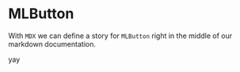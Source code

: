 
<Meta
  title="MDX/MLButton" component={MLButton}
  decorators={[withControls]}
/>

# MLButton

With `MDX` we can define a story for `MLButton` right in the middle of our
markdown documentation.

<Preview>
  <Story name="button MDX">
    <MLButton>yay</MLButton>
  </Story>
</Preview>
